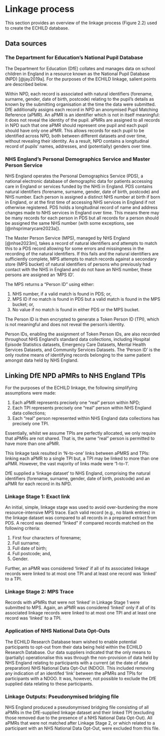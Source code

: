 # Linkage process {#sec-linkage}

This section provides an overview of the linkage process (Figure 2.2) used to create the 
ECHILD database. 

## Data sources

### The Department for Education's National Pupil Database 

The Department for Education (DfE) collates and manages data on school children in England 
in a resource known as the National Pupil Database (NPD) [@jay2019a]. For the purposes of 
the ECHILD linkage, salient points are described below. 

Within NPD, each record is associated 
with natural identifiers (forename, surname, gender, date of birth, postcode) relating to the 
pupil's details as known by the submitting organisation at the time the data were submitted. 
DfE additionally assigns each record in NPD an anonymised Pupil Matching Reference (aPMR). An 
aPMR is an identifier which is not in itself meaningful: it does not reveal the identity of 
the pupil. aPMRs are assigned to all records in NPD such that one aPMR should represent one 
pupil and each pupil should have only one aPMR. This allows records for each pupil to be 
identified across NPD, both between different datasets and over time, without revealing 
their identity. As a result, NPD contains a longitudinal record of pupils' names, addresses, 
and (potentially) genders over time.

### NHS England's Personal Demographics Service and Master Person Service 

NHS England operates the Personal Demographics Service (PDS), a national electronic database 
of demographic data for patients accessing care in England or services funded by the NHS in 
England. PDS contains natural identifiers (forename, surname, gender, date of birth, 
postcode) and NHS number. Each person is assigned a distinct NHS number at birth if born in 
England, or at the first time of accessing NHS services in England if not otherwise 
registered. PDS holds a longitudinal record of name and address changes made to NHS services 
in England over time. This means there may be many records for each person in PDS but all 
records for a person should be assigned the same NHS number (with some exceptions, see 
[@nhsprimarycare2023a]). 

The Master Person Service (MPS), managed by NHS England [@nhse2023m], takes a record of 
natural identifiers and attempts to match this to a PDS record allowing for some errors and 
missingness in the recording of the natural identifiers. If this fails and the natural 
identifiers are sufficiently complete, MPS attempts to match records against a secondary 
store (MPS bucket) of natural identifiers of persons who previously had contact with the 
NHS in England and do not have an NHS number, these persons are assigned an 'MPS ID'.

The MPS returns a "Person ID" using either: 

1. NHS number, if a valid match is found in PDS; or,
2. MPS ID if no match is found in PDS but a valid match is found in the MPS bucket; or,
3. No value if no match is found in either PDS or the MPS bucket.

The Person ID is then encrypted to generate a Token Person ID (TPI), which is not meaningful 
and does not reveal the person's identity.

Person IDs, enabling the assignment of Token Person IDs, are also recorded throughout NHS 
England's standard data collections, including Hospital Episode Statistics datasets, 
Emergency Care Datasets, Mental Health Services Datasets, and Community Services Datasets. 
The 'Person ID' is the only routine means of identifying records belonging to the same 
patient amongst data held by NHS England.

## Linking DfE NPD aPMRs to NHS England TPIs 

For the purposes of the ECHILD linkage, the following simplifying assumptions were made:

1. Each aPMR represents precisely one "real" person within NPD;
1. Each TPI represents precisely one "real" person within NHS England data collections;
1. Each "real" person represented within NHS England data collections has precisely one TPI.

Essentially, whilst we assume TPIs are perfectly allocated, we only require that aPMRs are 
not shared. That is, the same "real" person is permitted to have more than one aPMR.

This linkage task resulted in 'N-to-one' links between aPMRS and TPIs: linking each aPMR 
to a single TPI but, a TPI may be linked to more than one aPMR. However, the vast majority 
of links made were '1-to-1'.

DfE supplied a 'linkage dataset' to NHS England, comprising the natural identifiers 
(forename, surname, gender, date of birth, postcode) and an aPMR for each record in its NPD.

### Linkage Stage 1: Exact link 

An initial, simple, linkage stage was used to avoid over-burdening the more 
resource-intensive MPS trace. Each valid record (e.g., no blank entries) in the linkage 
dataset was compared to all records in a prepared extract from PDS. A record was deemed 
"linked" if compared records matched on the following criteria:

1. First four characters of forename;
1. Full surname;
1. Full date of birth;
1. Full postcode; and,
1. Gender.

Further, an aPMR was considered 'linked' if all of its associated linkage records were 
linked to at most one TPI and at least one record was 'linked' to a TPI.

### Linkage Stage 2: MPS Trace 

Records with aPMRs that were not 'linked' in Linkage Stage 1 were submitted to MPS. 
Again, an aPMR was considered 'linked' only if all of its associated linkage records 
were linked to at most one TPI and at least one record was 'linked' to a TPI.

### Application of NHS National Data Opt-Outs

The ECHILD Research Database team wished to enable potential participants to opt-out 
from their data being held within the ECHILD Research Database. Our data suppliers 
indicated that the only means to (partially) operationalise this was through the 
non-provision of data held by NHS England relating to participants with a current 
(at the date of data preparation) NHS National Data Opt-Out (NDOO). This included 
removing any indication of an identifed 'link' between the aPMRs and TPIs for 
participants with a NDOO. It was, however, not possible to exclude the DfE supplied 
data relating to these participants.

### Linkage Outputs: Pseudonymised bridging file 

NHS England produced a pseudonymised bridging file consisting of all aPMRs in the 
DfE-supplied linkage dataset and their linked TPI (excluding those removed due to 
the presence of a NHS National Data Opt-Out). All aPMRs that were not matched 
after Linkage Stage 2, or which related to a participant with an NHS National Data 
Opt-Out, were excluded from this file.
